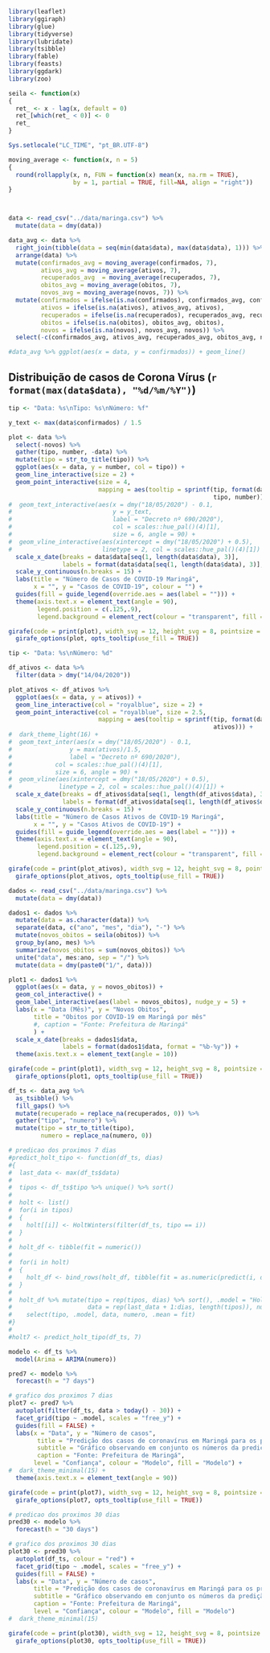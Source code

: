 ```r
library(leaflet)
library(ggiraph)
library(glue)
library(tidyverse)
library(lubridate)
library(tsibble)
library(fable)
library(feasts)
library(ggdark)
library(zoo)

seila <- function(x)
{
  ret_ <- x - lag(x, default = 0)
  ret_[which(ret_ < 0)] <- 0
  ret_
}

Sys.setlocale("LC_TIME", "pt_BR.UTF-8")

moving_average <- function(x, n = 5)
{
  round(rollapply(x, n, FUN = function(x) mean(x, na.rm = TRUE),
                  by = 1, partial = TRUE, fill=NA, align = "right"))
}



data <- read_csv("../data/maringa.csv") %>%
  mutate(data = dmy(data))

data_avg <- data %>%
  right_join(tibble(data = seq(min(data$data), max(data$data), 1))) %>%
  arrange(data) %>%
  mutate(confirmados_avg = moving_average(confirmados, 7),
         ativos_avg = moving_average(ativos, 7),
         recuperados_avg  = moving_average(recuperados, 7),
         obitos_avg = moving_average(obitos, 7),
         novos_avg = moving_average(novos, 7)) %>%
  mutate(confirmados = ifelse(is.na(confirmados), confirmados_avg, confirmados),
         ativos = ifelse(is.na(ativos), ativos_avg, ativos),
         recuperados = ifelse(is.na(recuperados), recuperados_avg, recuperados),
         obitos = ifelse(is.na(obitos), obitos_avg, obitos),
         novos = ifelse(is.na(novos), novos_avg, novos)) %>%
  select(-c(confirmados_avg, ativos_avg, recuperados_avg, obitos_avg, novos_avg))

#data_avg %>% ggplot(aes(x = data, y = confirmados)) + geom_line()
```

## Distribuição de casos de Corona Vírus (`r format(max(data$data), "%d/%m/%Y")`)
```r
tip <- "Data: %s\nTipo: %s\nNúmero: %f"

y_text <- max(data$confirmados) / 1.5

plot <- data %>%
  select(-novos) %>%
  gather(tipo, number, -data) %>%
  mutate(tipo = str_to_title(tipo)) %>%
  ggplot(aes(x = data, y = number, col = tipo)) +
  geom_line_interactive(size = 2) +
  geom_point_interactive(size = 4,
                         mapping = aes(tooltip = sprintf(tip, format(data, "%d/%m/%Y"),
                                                         tipo, number))) +
#  geom_text_interactive(aes(x = dmy("18/05/2020") - 0.1,
#                            y = y_text,
#                            label = "Decreto nº 690/2020"),
#                            col = scales::hue_pal()(4)[1],
#                            size = 6, angle = 90) +
#  geom_vline_interactive(aes(xintercept = dmy("18/05/2020") + 0.5),
#                         linetype = 2, col = scales::hue_pal()(4)[1]) +
  scale_x_date(breaks = data$data[seq(1, length(data$data), 3)],
               labels = format(data$data[seq(1, length(data$data), 3)], "%d-%b")) +
  scale_y_continuous(n.breaks = 15) +
  labs(title = "Número de Casos de COVID-19 Maringá",
       x = "", y = "Casos de COVID-19", colour = "") +
  guides(fill = guide_legend(override.aes = aes(label = ""))) +
  theme(axis.text.x = element_text(angle = 90),
        legend.position = c(.125,.9),
        legend.background = element_rect(colour = "transparent", fill = "transparent"))

girafe(code = print(plot), width_svg = 12, height_svg = 8, pointsize = 14) %>%
  girafe_options(plot, opts_tooltip(use_fill = TRUE))
```

```r
tip <- "Data: %s\nNúmero: %d"

df_ativos <- data %>%
  filter(data > dmy("14/04/2020"))

plot_ativos <- df_ativos %>%
  ggplot(aes(x = data, y = ativos)) +
  geom_line_interactive(col = "royalblue", size = 2) +
  geom_point_interactive(col = "royalblue", size = 2.5,
                         mapping = aes(tooltip = sprintf(tip, format(data, "%d/%m/%Y"),
                                                         ativos))) +
#  dark_theme_light(16) +
#  geom_text_inter(aes(x = dmy("18/05/2020") - 0.1,
#                y = max(ativos)/1.5,
#                label = "Decreto nº 690/2020"),
#            col = scales::hue_pal()(4)[1],
#            size = 6, angle = 90) +
#  geom_vline(aes(xintercept = dmy("18/05/2020") + 0.5),
#             linetype = 2, col = scales::hue_pal()(4)[1]) +
  scale_x_date(breaks = df_ativos$data[seq(1, length(df_ativos$data), 3)],
               labels = format(df_ativos$data[seq(1, length(df_ativos$data), 3)], "%d-%b")) +
  scale_y_continuous(n.breaks = 15) +
  labs(title = "Número de Casos Ativos de COVID-19 Maringá",
       x = "", y = "Casos Ativos de COVID-19") +
  guides(fill = guide_legend(override.aes = aes(label = ""))) +
  theme(axis.text.x = element_text(angle = 90),
        legend.position = c(.125,.9),
        legend.background = element_rect(colour = "transparent", fill = "transparent"))

girafe(code = print(plot_ativos), width_svg = 12, height_svg = 8, pointsize = 14) %>%
  girafe_options(plot_ativos, opts_tooltip(use_fill = TRUE))

```

```r
dados <- read_csv("../data/maringa.csv") %>%
  mutate(data = dmy(data))

dados1 <- dados %>%
  mutate(data = as.character(data)) %>%
  separate(data, c("ano", "mes", "dia"), "-") %>%
  mutate(novos_obitos = seila(obitos)) %>%
  group_by(ano, mes) %>%
  summarize(novos_obitos = sum(novos_obitos)) %>%
  unite("data", mes:ano, sep = "/") %>%
  mutate(data = dmy(paste0("1/", data))) 

plot1 <- dados1 %>%
  ggplot(aes(x = data, y = novos_obitos)) +
  geom_col_interactive() +
  geom_label_interactive(aes(label = novos_obitos), nudge_y = 5) +
  labs(x = "Data (Mês)", y = "Novos Obitos",
       title = "Obitos por COVID-19 em Maringá por mês"
       #, caption = "Fonte: Prefeitura de Maringá"
       ) +
  scale_x_date(breaks = dados1$data,
               labels = format(dados1$data, format = "%b-%y")) +
  theme(axis.text.x = element_text(angle = 10))

girafe(code = print(plot1), width_svg = 12, height_svg = 8, pointsize = 14) %>%
  girafe_options(plot1, opts_tooltip(use_fill = TRUE))
```
<!--
```r
dados %>% mutate(obitos_novos = seila(obitos)) %>%
  ggplot(aes(x = data, y = obitos_novos)) +
  #geom_col(data = dados1, mapping = aes(x = data, y = novos_obitos)) +
  geom_line() +
  scale_x_date(breaks = dados1$data,
               labels = format(dados1$data, format = "%b/%Y")) +
  labs(x = "", y = "Novos Óbitos Diarios")
```
-->


```r
df_ts <- data_avg %>%
  as_tsibble() %>%
  fill_gaps() %>%
  mutate(recuperado = replace_na(recuperados, 0)) %>%
  gather("tipo", "numero") %>%
  mutate(tipo = str_to_title(tipo),
         numero = replace_na(numero, 0))

# predicao dos proximos 7 dias
#predict_holt_tipo <- function(df_ts, dias)
#{
#  last_data <- max(df_ts$data)
#  
#  tipos <- df_ts$tipo %>% unique() %>% sort()
#  
#  holt <- list()
#  for(i in tipos)
#  {
#    holt[[i]] <- HoltWinters(filter(df_ts, tipo == i))
#  }
#  
#  holt_df <- tibble(fit = numeric())
#  
#  for(i in holt)
#  {
#    holt_df <- bind_rows(holt_df, tibble(fit = as.numeric(predict(i, dias))))
#  }
#  
#  holt_df %>% mutate(tipo = rep(tipos, dias) %>% sort(), .model = "Holt-Winters",
#                     data = rep(last_data + 1:dias, length(tipos)), numero = NA) %>%
#    select(tipo, .model, data, numero, .mean = fit)
#}
#
#holt7 <- predict_holt_tipo(df_ts, 7)

modelo <- df_ts %>%
  model(Arima = ARIMA(numero))

pred7 <- modelo %>%
  forecast(h = "7 days")

# grafico dos proximos 7 dias
plot7 <- pred7 %>%
  autoplot(filter(df_ts, data > today() - 30)) +
  facet_grid(tipo ~ .model, scales = "free_y") +
  guides(fill = FALSE) +
  labs(x = "Data", y = "Número de casos",
        title = "Predição dos casos de coronavírus em Maringá para os próximos sete dias",
        subtitle = "Gráfico observando em conjunto os números da predição dos próximos sete dias e dos 30 dias anteriores",
        caption = "Fonte: Prefeitura de Maringá",
       level = "Confiança", colour = "Modelo", fill = "Modelo") +
#  dark_theme_minimal(15) +
  theme(axis.text.x = element_text(angle = 90))

girafe(code = print(plot7), width_svg = 12, height_svg = 8, pointsize = 14) %>%
  girafe_options(plot7, opts_tooltip(use_fill = TRUE))
```

```r
# predicao dos proximos 30 dias
pred30 <- modelo %>%
  forecast(h = "30 days")

# grafico dos proximos 30 dias
plot30 <- pred30 %>%
  autoplot(df_ts, colour = "red") +
  facet_grid(tipo ~ .model, scales = "free_y") +
  guides(fill = FALSE) +
  labs(x = "Data", y = "Número de casos",
       title = "Predição dos casos de coronavírus em Maringá para os próximos trinta dias",
       subtitle = "Gráfico observando em conjunto os números da predição dos próximos trinta dias e os números de casos anteriores",
       caption = "Fonte: Prefeitura de Maringá",
       level = "Confiança", colour = "Modelo", fill = "Modelo")
#  dark_theme_minimal(15)

girafe(code = print(plot30), width_svg = 12, height_svg = 8, pointsize = 14) %>%
  girafe_options(plot30, opts_tooltip(use_fill = TRUE))
```

